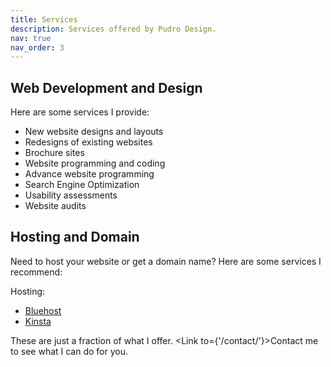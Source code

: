 ```yaml
---
title: Services
description: Services offered by Pudro Design.
nav: true
nav_order: 3
---
```

## Web Development and Design
Here are some services I provide:
- New website designs and layouts
- Redesigns of existing websites
- Brochure sites
- Website programming and coding
- Advance website programming
- Search Engine Optimization
- Usability assessments
- Website audits
  
## Hosting and Domain
Need to host your website or get a domain name? Here are some services I recommend:

Hosting:
  - <a href="https://www.bluehost.com/track/pudro/" target="_blank" rel="nofollow">Bluehost</a>
  - <a href="https://kinsta.com?kaid=PWXXIGFMPKGU" target="_blank" rel="nofollow">Kinsta</a>
  
These are just a fraction of what I offer. <Link to={'/contact/'}>Contact me</Link> to see what I can do for you.
